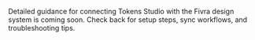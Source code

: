 
<Meta title="Docs/Integrations/Tokens Studio (TBD)" />

<Title>Tokens Studio (TBD)</Title>

Detailed guidance for connecting Tokens Studio with the Fivra design system is coming soon. Check back for setup steps, sync workflows, and troubleshooting tips.
